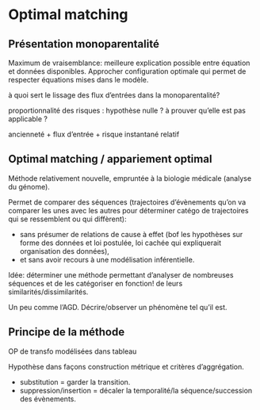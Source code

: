 # Optimal matching {#optimal-matching}

## Présentation monoparentalité
Maximum de vraisemblance: meilleure explication possible entre équation et données disponibles. Approcher configuration optimale qui permet de respecter équations mises dans le modèle. 

à quoi sert le lissage des flux d'entrées dans la monoparentalité?

proportionnalité des risques : hypothèse nulle ? à prouver qu'elle est pas applicable ?

ancienneté + flux d'entrée + risque instantané relatif

## Optimal matching / appariement optimal
Méthode relativement nouvelle, empruntée à la biologie médicale (analyse du génome).

Permet de comparer des séquences (trajectoires d'évènements qu'on va comparer les unes avec les autres pour déterminer catégo de trajectoires qui se ressemblent ou qui diffèrent):

* sans présumer de relations de cause à effet (bof les hypothèses sur forme des données et loi postulée, loi cachée qui expliquerait organisation des données),
* et sans avoir recours à une modélisation inférentielle.

Idée: déterminer une méthode permettant d'analyser de nombreuses séquences et de les catégoriser en fonction! de leurs similarités/dissimilarités.

Un peu comme l'AGD. Décrire/observer un phénomène tel qu'il est.

## Principe de la méthode

OP de transfo modélisées dans tableau 

Hypothèse dans façons construction métrique et critères d'aggrégation.

* substitution = garder la transition.
* suppression/insertion = décaler la temporalité/la séquence/succession des évènements.